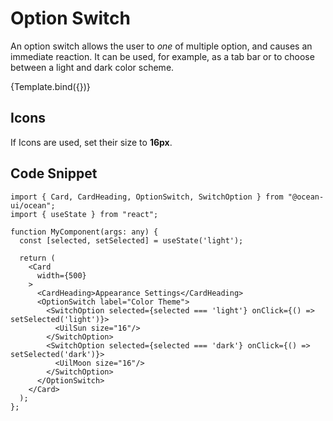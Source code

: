 
<Meta title="MDX/Option Switch" component={OptionSwitch} />

# Option Switch
An option switch allows the user to *one* of multiple option, and causes an immediate reaction. It can be used, for example, as a tab bar or to choose between a light and dark color scheme.

<Canvas>
  <Story
    name="Default"
  >
    {Template.bind({})}
  </Story>
</Canvas>

## Icons

If Icons are used, set their size to **16px**.

## Code Snippet

```tsx
import { Card, CardHeading, OptionSwitch, SwitchOption } from "@ocean-ui/ocean";
import { useState } from "react";

function MyComponent(args: any) {
  const [selected, setSelected] = useState('light');

  return (
    <Card
      width={500}
    >
      <CardHeading>Appearance Settings</CardHeading>
      <OptionSwitch label="Color Theme">
        <SwitchOption selected={selected === 'light'} onClick={() => setSelected('light')}>
          <UilSun size="16"/>
        </SwitchOption>
        <SwitchOption selected={selected === 'dark'} onClick={() => setSelected('dark')}>
          <UilMoon size="16"/>
        </SwitchOption>
      </OptionSwitch>
    </Card>
  );
};
```